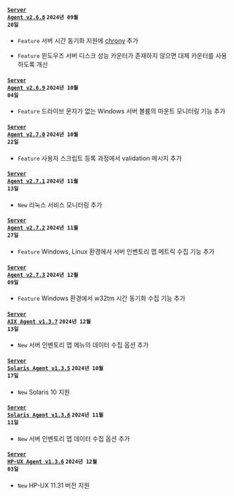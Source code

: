 #### <code class='changelog-service'><a href="https://docs.whatap.io/release-notes/server/server-v2_6_8">Server Agent v2.6.8</a></code> <code class='changelog-date'>2024년 09월 20일</code>

- <code class="Feature" type="1">Feature</code> 서버 시간 동기화 지원에 <a href="https://chrony-project.org/" target="_blank" rel="noopener noreferrer">chrony</a> 추가

- <code class="Feature" type="1">Feature</code> 윈도우즈 서버 디스크 성능 카운터가 존재하지 않으면 대체 카운터를 사용하도록 개선

#### <code class='changelog-service'><a href="https://docs.whatap.io/release-notes/server/server-v2_6_9">Server Agent v2.6.9</a></code> <code class='changelog-date'>2024년 10월 04일</code>

- <code class="Feature" type="1">Feature</code> 드라이브 문자가 없는 Windows 서버 볼륨의 마운트 모니터링 기능 추가

#### <code class='changelog-service'><a href="https://docs.whatap.io/release-notes/server/server-v2_7_0">Server Agent v2.7.0</a></code> <code class='changelog-date'>2024년 10월 22일</code>

- <code class="Feature" type="1">Feature</code> 사용자 스크립트 등록 과정에서 validation 메시지 추가

#### <code class='changelog-service'><a href="https://docs.whatap.io/release-notes/server/server-v2_7_1">Server Agent v2.7.1</a></code> <code class='changelog-date'>2024년 11월 13일</code>

- <code class="New" type="1">New</code> 리눅스 서비스 모니터링 추가

#### <code class='changelog-service'><a href="https://docs.whatap.io/release-notes/server/server-v2_7_2">Server Agent v2.7.2</a></code> <code class='changelog-date'>2024년 11월 27일</code>

- <code class="Feature" type="1">Feature</code> Windows, Linux 환경에서 <span class="uitext">서버 인벤토리 맵</span> 메트릭 수집 기능 추가

#### <code class='changelog-service'><a href="https://docs.whatap.io/release-notes/server/server-v2_7_3">Server Agent v2.7.3</a></code> <code class='changelog-date'>2024년 12월 09일</code>

- <code class="Feature" type="1">Feature</code> Windows 환경에서 w32tm 시간 동기화 수집 기능 추가

#### <code class='changelog-service'><a href="https://docs.whatap.io/release-notes/server-aix/server-aix-v1_3_7">Server AIX Agent v1.3.7</a></code> <code class='changelog-date'>2024년 12월 13일</code>

- <code class="New" type="1">New</code> <span class="uitext">서버 인벤토리 맵</span> 메뉴의 데이터 수집 옵션 추가

#### <code class='changelog-service'><a href="https://docs.whatap.io/release-notes/server-solaris/server-solaris-v1_3_5">Server Solaris Agent v1.3.5</a></code> <code class='changelog-date'>2024년 10월 17일</code>

- <code class="New" type="1">New</code> Solaris 10 지원

#### <code class='changelog-service'><a href="https://docs.whatap.io/release-notes/server-solaris/server-solaris-v1_3_6">Server Solaris Agent v1.3.6</a></code> <code class='changelog-date'>2024년 11월 11일</code>

- <code class="New" type="1">New</code> <span class="uitext">서버 인벤토리 맵</span> 데이터 수집 옵션 추가

#### <code class='changelog-service'><a href="https://docs.whatap.io/release-notes/server-hp-ux/server-hp-ux-v1_3_6">Server HP-UX Agent v1.3.6</a></code> <code class='changelog-date'>2024년 12월 03일</code>

- <code class="New" type="1">New</code> HP-UX 11.31 버전 지원

